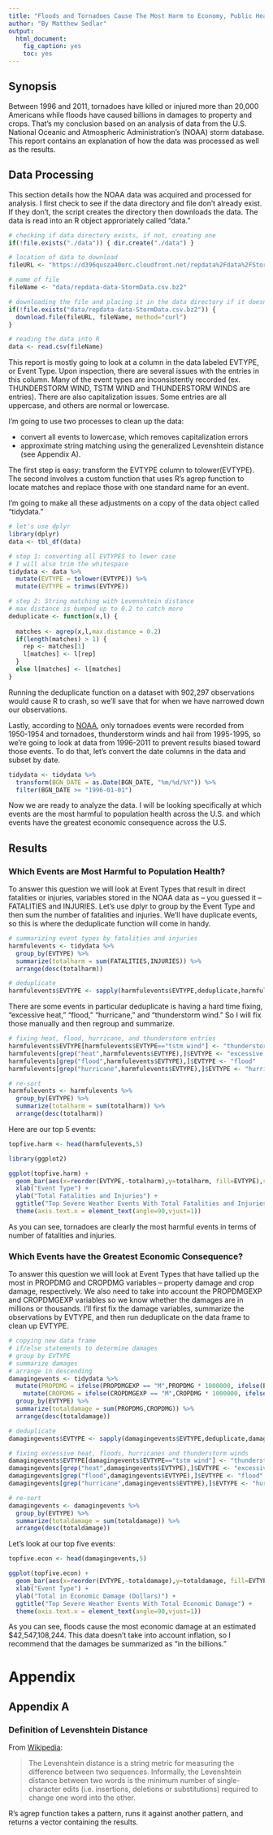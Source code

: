 ```yaml
---
title: "Floods and Tornadoes Cause The Most Harm to Economy, Public Health in the U.S."
author: "By Matthew Sedlar"
output:
  html_document:
    fig_caption: yes
    toc: yes
---
```


## Synopsis

Between 1996 and 2011, tornadoes have killed or injured more than 20,000 Americans while floods have caused billions in damages to property and crops. That's my conclusion based on an analysis of data from the U.S. National Oceanic and Atmospheric Administration's (NOAA) storm database. This report contains an explanation of how the data was processed as well as the results.

## Data Processing

This section details how the NOAA data was acquired and processed for analysis. I first check to see if the data directory and file don't already exist. If they don't, the script creates the directory then downloads the data. The data is read into an R object approriately called "data."

```r

# checking if data directory exists, if not, creating one
if(!file.exists("./data")) { dir.create("./data") }

# location of data to download
fileURL <- "https://d396qusza40orc.cloudfront.net/repdata%2Fdata%2FStormData.csv.bz2"

# name of file
fileName <- "data/repdata-data-StormData.csv.bz2"

# downloading the file and placing it in the data directory if it doesn't already exist
if(!file.exists("data/repdata-data-StormData.csv.bz2")) { 
  download.file(fileURL, fileName, method="curl") 
}

# reading the data into R
data <- read.csv(fileName)

```

This report is mostly going to look at a column in the data labeled EVTYPE, or Event Type. Upon inspection, there are several issues with the entries in this column. Many of the event types are inconsistently recorded (ex. THUNDERSTORM WIND, TSTM WIND and THUNDERSTORM WINDS are entries). There are also capitalization issues. Some entries are all uppercase, and others are normal or lowercase.  

I'm going to use two processes to clean up the data:

* convert all events to lowercase, which removes capitalization errors
* approximate string matching using the generalized Levenshtein distance (see Appendix A).

The first step is easy: transform the EVTYPE column to tolower(EVTYPE). The second involves a custom function that uses R's agrep function to locate matches and replace those with one standard name for an event.

I'm going to make all these adjustments on a copy of the data object called "tidydata."

```r
# let's use dplyr
library(dplyr)
data <- tbl_df(data)

# step 1: converting all EVTYPES to lower case
# I will also trim the whitespace
tidydata <- data %>% 
  mutate(EVTYPE = tolower(EVTYPE)) %>% 
  mutate(EVTYPE = trimws(EVTYPE))

# step 2: String matching with Levenshtein distance
# max distance is bumped up to 0.2 to catch more
deduplicate <- function(x,l) {
  
  matches <- agrep(x,l,max.distance = 0.2)
  if(length(matches) > 1) {
    rep <- matches[1]
    l[matches] <- l[rep]
  }
  else l[matches] <- l[matches]
}
```

Running the deduplicate function on a dataset with 902,297 observations would cause R to crash, so we'll save that for when we have narrowed down our observations.

Lastly, according to [NOAA](https://www.ncdc.noaa.gov/stormevents/details.jsp?type=eventtype), only tornadoes events were recorded from 1950-1954 and tornadoes, thunderstorm winds and hail from 1995-1995, so we're going to look at data from 1996-2011 to prevent results biased toward those events. To do that, let's convert the date columns in the data and subset by date.

```r

tidydata <- tidydata %>% 
  transform(BGN_DATE = as.Date(BGN_DATE, "%m/%d/%Y")) %>%
  filter(BGN_DATE >= "1996-01-01")

```

Now we are ready to analyze the data. I will be looking specifically at which events are the most harmful to population health across the U.S. and which events have the greatest economic consequence across the U.S.

## Results

### Which Events are Most Harmful to Population Health?

To answer this question we will look at Event Types that result in direct fatalities or injuries, variables stored in the NOAA data as -- you guessed it -- FATALITIES and INJURIES. Let's use dplyr to group by the Event Type and then sum the number of fatalities and injuries. We'll have duplicate events, so this is where the deduplicate function will come in handy.

```r

# summarizing event types by fatalities and injuries
harmfulevents <- tidydata %>%
  group_by(EVTYPE) %>%
  summarize(totalharm = sum(FATALITIES,INJURIES)) %>%
  arrange(desc(totalharm))

# deduplicate  
harmfulevents$EVTYPE <- sapply(harmfulevents$EVTYPE,deduplicate,harmfulevents$EVTYPE)

```

There are some events in particular deduplicate is having a hard time fixing, "excessive heat," "flood," "hurricane," and "thunderstorm wind." So I will fix those manually and then regroup and summarize.

```r

# fixing heat, flood, hurricane, and thunderstorm entries
harmfulevents$EVTYPE[harmfulevents$EVTYPE=="tstm wind"] <- "thunderstorm wind"
harmfulevents[grep("heat",harmfulevents$EVTYPE),]$EVTYPE <- "excessive heat"
harmfulevents[grep("flood",harmfulevents$EVTYPE),]$EVTYPE <- "flood"
harmfulevents[grep("hurricane",harmfulevents$EVTYPE),]$EVTYPE <- "hurricane"

# re-sort
harmfulevents <- harmfulevents %>% 
  group_by(EVTYPE) %>%
  summarize(totalharm = sum(totalharm)) %>%
  arrange(desc(totalharm))

```

Here are our top 5 events:

```r

topfive.harm <- head(harmfulevents,5)

library(ggplot2)

ggplot(topfive.harm) +
  geom_bar(aes(x=reorder(EVTYPE,-totalharm),y=totalharm, fill=EVTYPE),stat="identity") +
  xlab("Event Type") +
  ylab("Total Fatalities and Injuries") +
  ggtitle("Top Severe Weather Events With Total Fatalities and Injuries") +
  theme(axis.text.x = element_text(angle=90,vjust=1))

```

As you can see, tornadoes are clearly the most harmful events in terms of number of fatalities and injuries.

### Which Events have the Greatest Economic Consequence?

To answer this question we will look at Event Types that have tallied up the most in PROPDMG and CROPDMG variables -- property damage and crop damage, respectively. We also need to take into account the PROPDMGEXP and CROPDMGEXP variables so we know whether the damages are in millions or thousands. I'll first fix the damage variables, summarize the observations by EVTYPE, and then run deduplicate on the data frame to clean up EVTYPE.

```r

# copying new data frame
# if/else statements to determine damages
# group by EVTYPE
# summarize damages
# arrange in descending
damagingevents <- tidydata %>%
  mutate(PROPDMG = ifelse(PROPDMGEXP == "M",PROPDMG * 1000000, ifelse(PROPDMGEXP == "K", PROPDMG * 1000, PROPDMG))) %>%
    mutate(CROPDMG = ifelse(CROPDMGEXP == "M",CROPDMG * 1000000, ifelse(CROPDMGEXP == "K", CROPDMG * 1000, CROPDMG))) %>%
  group_by(EVTYPE) %>%
  summarize(totaldamage = sum(PROPDMG,CROPDMG)) %>%
  arrange(desc(totaldamage))

# deduplicate
damagingevents$EVTYPE <- sapply(damagingevents$EVTYPE,deduplicate,damagingevents$EVTYPE)

# fixing excessive heat, floods, hurricanes and thunderstorm winds
damagingevents$EVTYPE[damagingevents$EVTYPE=="tstm wind"] <- "thunderstorm wind"
damagingevents[grep("heat",damagingevents$EVTYPE),]$EVTYPE <- "excessive heat"
damagingevents[grep("flood",damagingevents$EVTYPE),]$EVTYPE <- "flood"
damagingevents[grep("hurricane",damagingevents$EVTYPE),]$EVTYPE <- "hurricane"

# re-sort
damagingevents <- damagingevents %>% 
  group_by(EVTYPE) %>%
  summarize(totaldamage = sum(totaldamage)) %>%
  arrange(desc(totaldamage))

```

Let's look at our top five events:

```r

topfive.econ <- head(damagingevents,5)

ggplot(topfive.econ) +
  geom_bar(aes(x=reorder(EVTYPE,-totaldamage),y=totaldamage, fill=EVTYPE),stat="identity") +
  xlab("Event Type") +
  ylab("Total in Economic Damage (Dollars)") +
  ggtitle("Top Severe Weather Events With Total Economic Damage") +
  theme(axis.text.x = element_text(angle=90,vjust=1))

```

As you can see, floods cause the most economic damage at an estimated $42,547,108,244. This data doesn't take into account inflation, so I recommend that the damages be summarized as "in the billions."

\pagebreak

# Appendix

## Appendix A

### Definition of Levenshtein Distance 

From [Wikipedia](https://en.wikipedia.org/wiki/Levenshtein_distance): 

> The Levenshtein distance is a string metric for measuring the difference between two
> sequences. Informally, the Levenshtein distance between two words is the minimum 
> number of single-character edits (i.e. insertions, deletions or substitutions) 
> required to change one word into the other.

R's agrep function takes a pattern, runs it against another pattern, and returns a vector containing the results.